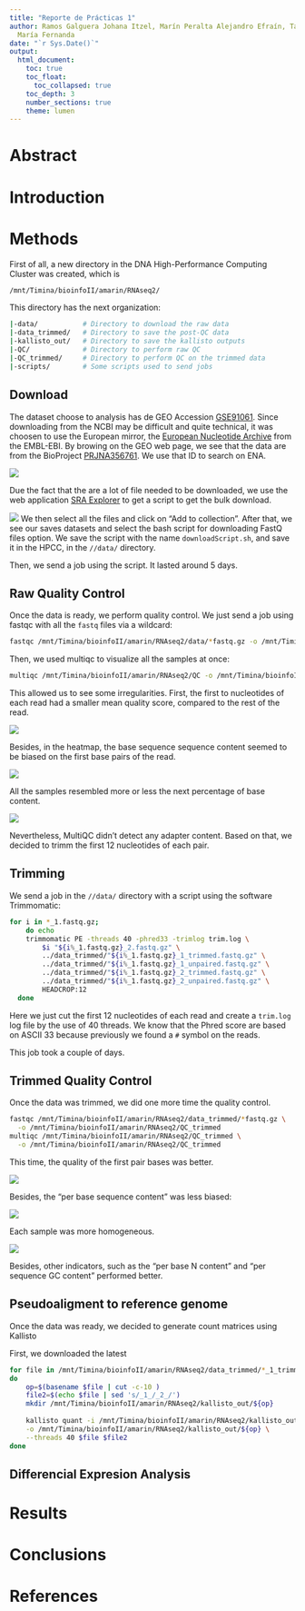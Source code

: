 ```yaml
---
title: "Reporte de Prácticas 1"
author: Ramos Galguera Johana Itzel, Marín Peralta Alejandro Efraín, Talavera Cruz
  María Fernanda
date: "`r Sys.Date()`"
output: 
  html_document:
    toc: true
    toc_float:
      toc_collapsed: true
    toc_depth: 3
    number_sections: true
    theme: lumen
---
```


# Abstract

# Introduction

# Methods

First of all, a new directory in the DNA High-Performance Computing Cluster
was created, which is

```bash
/mnt/Timina/bioinfoII/amarin/RNAseq2/
```

This directory has the next organization:

```bash
|-data/           # Directory to download the raw data
|-data_trimmed/   # Directory to save the post-QC data
|-kallisto_out/   # Directory to save the kallisto outputs
|-QC/             # Directory to perform raw QC
|-QC_trimmed/     # Directory to perform QC on the trimmed data
|-scripts/        # Some scripts used to send jobs
```


## Download

The dataset choose to analysis has de GEO Accession 
[GSE91061](https://www.ncbi.nlm.nih.gov/geo/query/acc.cgi?acc=GSE91061). 
Since downloading from the NCBI may be difficult and quite technical, it was 
choosen to use the European mirror, the 
[European Nucleotide Archive](https://www.ebi.ac.uk/ena/browser/home) from the
EMBL-EBI. By browing on the GEO web page, we see that the data are from the 
BioProject 
[PRJNA356761](https://www.ncbi.nlm.nih.gov/bioproject/PRJNA356761). We use that
ID to search on ENA. 

![](images/ENA_screenshot.png)

Due the fact that the are a lot of file needed to be downloaded, we use the 
web application 
[SRA Explorer](https://sra-explorer.info/) to get a script to get the bulk
download.

![](images/SRA-Explorer_screenshot.png)
We then select all the files and click on "Add to collection". After that, we
see our saves datasets and select the bash script for downloading FastQ files
option. We save the script with the name ```downloadScript.sh```, and save it in
the HPCC, in the ```//data/``` directory.

Then, we send a job using the script. It lasted around 5 days.


## Raw Quality Control

Once the data is ready, we perform quality control. We just send a job using 
fastqc with all the ```fastq``` files via a wildcard:

```bash
fastqc /mnt/Timina/bioinfoII/amarin/RNAseq2/data/*fastq.gz -o /mnt/Timina/bioinfoII/amarin/RNAseq2/QC
```

Then, we used multiqc to visualize all the samples at once:

```bash
multiqc /mnt/Timina/bioinfoII/amarin/RNAseq2/QC -o /mnt/Timina/bioinfoII/amarin/RNAseq2/QC
```

This allowed us to see some irregularities. First, the first to nucleotides of
each read had a smaller mean quality score, compared to the rest of the read.

![](QC/raw_mean_quality.png)

Besides, in the heatmap, the base sequence sequence content seemed to be biased
on the first base pairs of the read.

![](QC/raw_base_content_heatmap.png)

All the samples resembled more or less the next percentage of base content.

![](QC/raw_base_content.png)

Nevertheless, MultiQC didn't detect any adapter content. Based on that, we decided
to trimm the first 12 nucleotides of each pair.


## Trimming

We send a job in the  ```//data/``` directory with a script using the software
Trimmomatic:

```bash
for i in *_1.fastq.gz;
	do echo
  	trimmomatic PE -threads 40 -phred33 -trimlog trim.log \
    	$i "${i%_1.fastq.gz}_2.fastq.gz" \
    	../data_trimmed/"${i%_1.fastq.gz}_1_trimmed.fastq.gz" \
    	../data_trimmed/"${i%_1.fastq.gz}_1_unpaired.fastq.gz" \
    	../data_trimmed/"${i%_1.fastq.gz}_2_trimmed.fastq.gz" \
    	../data_trimmed/"${i%_1.fastq.gz}_2_unpaired.fastq.gz" \
    	HEADCROP:12
  done
```

Here we just cut the first 12 nucleotides of each read and create a ```trim.log```
log file by the use of 40 threads. We know that the Phred score are based on 
ASCII 33 because previously we found a ```#``` symbol on the reads.

This job took a couple of days.

## Trimmed Quality Control

Once the data was trimmed, we did one more time the quality control.

```bash
fastqc /mnt/Timina/bioinfoII/amarin/RNAseq2/data_trimmed/*fastq.gz \
  -o /mnt/Timina/bioinfoII/amarin/RNAseq2/QC_trimmed
multiqc /mnt/Timina/bioinfoII/amarin/RNAseq2/QC_trimmed \
  -o /mnt/Timina/bioinfoII/amarin/RNAseq2/QC_trimmed
```

This time, the quality of the first pair bases was better.

![](QC_trimmed/trimmed_quality_mean.png)

Besides, the "per base sequence content" was less biased:

![](QC_trimmed/trimmed_base_content_heatmap.png)

Each sample was more homogeneous.

![](QC_trimmed/trimmed_base_content.png)

Besides, other indicators, such as the "per base N content" and "per sequence
GC content" performed better.


## Pseudoaligment to reference genome

Once the data was ready, we decided to generate count matrices using Kallisto

First, we downloaded the latest 

```bash
for file in /mnt/Timina/bioinfoII/amarin/RNAseq2/data_trimmed/*_1_trimmed.fastq.gz
do
    op=$(basename $file | cut -c-10 )         
    file2=$(echo $file | sed 's/_1_/_2_/')  
    mkdir /mnt/Timina/bioinfoII/amarin/RNAseq2/kallisto_out/${op}
    
    kallisto quant -i /mnt/Timina/bioinfoII/amarin/RNAseq2/kallisto_out/Hs_ref.kidx \
    -o /mnt/Timina/bioinfoII/amarin/RNAseq2/kallisto_out/${op} \
    --threads 40 $file $file2
done
```


## Differencial Expresion Analysis





# Results


# Conclusions


# References








